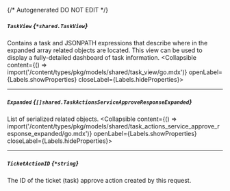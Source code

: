 {/* Autogenerated DO NOT EDIT  */}

##### `TaskView` *{`*shared.TaskView`}*
Contains a task and JSONPATH expressions that describe where in the expanded array related objects are located. This view can be used to display a fully\-detailed dashboard of task information.
<Collapsible content={() => import('/content/types/pkg/models/shared/task_view/go.mdx')} openLabel={Labels.showProperties} closeLabel={Labels.hideProperties}>
</Collapsible>

---
##### `Expanded` *{`[]shared.TaskActionsServiceApproveResponseExpanded`}*
List of serialized related objects.
<Collapsible content={() => import('/content/types/pkg/models/shared/task_actions_service_approve_response_expanded/go.mdx')} openLabel={Labels.showProperties} closeLabel={Labels.hideProperties}>
</Collapsible>

---
##### `TicketActionID` *{`*string`}*
The ID of the ticket (task) approve action created by this request.


